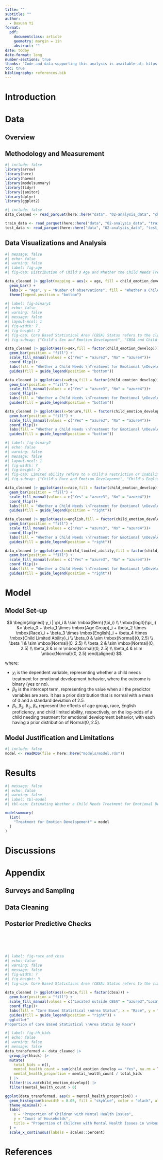 ```yaml
---
title: ""
subtitle: ""
author: 
  - Boxuan Yi
format: 
  pdf:
    documentclass: article
    geometry: margin = 1in
    abstract: ""
date: today
date-format: long
number-sections: true
thanks: "Code and data supporting this analysis is available at: https://github.com/Elaineyi1/Children_Health"
toc: true
bibliography: references.bib
---
```

# Introduction

# Data
## Overview
## Methodology and Measurement
```r
#| include: false
library(arrow)
library(here)
library(haven)
library(modelsummary)
library(tidyr)
library(janitor)
library(dplyr)
library(ggplot2)
```

```r
#| include: false
data_cleaned <- read_parquet(here::here("data", "02-analysis_data", "children_health.parquet"))

train_data <- read_parquet(here::here("data", "02-analysis_data", "train_data.parquet"))
test_data <- read_parquet(here::here("data", "02-analysis_data", "test_data.parquet"))
```

## Data Visualizations and Analysis
```r
#| message: false
#| echo: false
#| warning: false
#| label: fig-age
#| fig-cap: Distribution of Child's Age and Whether the Child Needs Treatment for Emotional Development Behavior

data_cleaned |> ggplot(mapping = aes(x = age, fill = child_emotion_develop)) +
  geom_bar() +
  labs(x = "Age", y = "Number of observations", fill = "Whether a Child Needs Treatment \nfor Emotional Development Behaviour") +
  theme(legend.position = "bottom")
```

```r
#| label: fig-binary1
#| echo: false
#| warning: false
#| message: false
#| layout-ncol: 1
#| fig-width: 7
#| fig-height: 2
#| fig-cap: Core Based Statistical Area (CBSA) Status refers to the classification of a geographic area based on its relationship to an urban center, where CBSA is an area that has at least one urban center with a population of 10,000 or more. 
#| fig-subcap: ["Child's Sex and Emotion Developemnt", "CBSA and Child's Emotional Development", "Tenure of Living Places and Child's Emotional Development"]

data_cleaned |> ggplot(aes(x=sex,fill = factor(child_emotion_develop))) +
  geom_bar(position = "fill") +
  scale_fill_manual(values = c("Yes" = "azure3", "No" = "azure4"))+
  coord_flip()+
  labs(fill = "Whether a Child Needs \nTreatment for Emotional \nDevelopment Behaviour", x = "Sex", y = "Proportion") +
  guides(fill = guide_legend(position = "bottom"))

data_cleaned |> ggplot(aes(x=cbsa,fill = factor(child_emotion_develop))) +
  geom_bar(position = "fill") +
  scale_fill_manual(values = c("Yes" = "azure3", "No" = "azure4"))+
  coord_flip()+
  labs(fill = "Whether a Child Needs \nTreatment for Emotional \nDevelopment Behaviour", x = "Area Status", y = "Proportion") +
  guides(fill = guide_legend(position = "bottom"))

data_cleaned |> ggplot(aes(x=tenure,fill = factor(child_emotion_develop))) +
  geom_bar(position = "fill") +
  scale_fill_manual(values = c("Yes" = "azure3", "No" = "azure4"))+
  coord_flip()+
  labs(fill = "Whether a Child Needs \nTreatment for Emotional \nDevelopment Behaviour", x = "Tenure", y = "Proportion") +
  guides(fill = guide_legend(position = "bottom"))
```

```r
#| label: fig-binary2
#| echo: false
#| warning: false
#| message: false
#| layout-ncol: 1
#| fig-width: 7
#| fig-height: 2
#| fig-cap: Limited ability refers to a child's restriction or inability to do the things that most children of the same age can do.
#| fig-subcap: ["Child's Race and Emotion Developemnt", "Child's English Level and Emotion Developemnt", "Child's Limited Ability and Need for Emotional Development Treatment"]

data_cleaned |> ggplot(aes(x=race,fill = factor(child_emotion_develop))) +
  geom_bar(position = "fill") +
  scale_fill_manual(values = c("Yes" = "azure3", "No" = "azure4"))+
  coord_flip()+
  labs(fill = "Whether a Child Needs \nTreatment for Emotional \nDevelopment Behaviour", x = "Race", y = "Proportion") +
  guides(fill = guide_legend(position = "right"))

data_cleaned |> ggplot(aes(x=english,fill = factor(child_emotion_develop))) +
  geom_bar(position = "fill") +
  scale_fill_manual(values = c("Yes" = "azure3", "No" = "azure4"))+
  coord_flip()+
  labs(fill = "Whether a Child Needs \nTreatment for Emotional \nDevelopment Behaviour", x = "English Level", y = "Proportion") +
  guides(fill = guide_legend(position = "right"))

data_cleaned |> ggplot(aes(x=child_limited_ability,fill = factor(child_emotion_develop))) +
  geom_bar(position = "fill") +
  scale_fill_manual(values = c("Yes" = "azure3", "No" = "azure4"))+
  coord_flip()+
  labs(fill = "Whether a Child Needs \nTreatment for Emotional \nDevelopment Behaviour", x = "Limited Ability", y = "Proportion") +
  guides(fill = guide_legend(position = "right"))

```
# Model
## Model Set-up
$$
\begin{aligned}
y_i | \pi_i & \sim \mbox{Bern}(\pi_i) \\
\mbox{logit}(\pi_i) &= \beta_0 + \beta_1 \times \mbox{Age Group}_i + \beta_2 \times \mbox{Race}_i + \beta_3 \times \mbox{English}_i + \beta_4 \times \mbox{Child Limited Ability}_i \\
\beta_0 & \sim \mbox{Normal}(0, 2.5) \\
\beta_1 & \sim \mbox{Normal}(0, 2.5) \\
\beta_2 & \sim \mbox{Normal}(0, 2.5) \\
\beta_3 & \sim \mbox{Normal}(0, 2.5) \\
\beta_4 & \sim \mbox{Normal}(0, 2.5)
\end{aligned}
$$

where:

- $y_i$ is the dependent variable, representing whether a child needs treatment for emotional development behavior, where the outcome is binary (yes or no).
- $\beta_0$ is the intercept term, representing the value when all the predictor variables are zero. It has a prior distribution that is normal with a mean of 0 and a standard deviation of 2.5.
- $\beta_1$, $\beta_2$, $\beta_3$, $\beta_4$ represent the effects of age group, race, English proficiency, and child limited ability, respectively, on the log-odds of a child needing treatment for emotional development behavior, with each having a prior distribution of Normal(0, 2.5).


## Model Justification and Limitations

```r
#| include: false
model <- readRDS(file = here::here("models/model.rds"))
```

# Results
```r
#| message: false
#| echo: false
#| warning: false
#| label: tbl-model
#| tbl-cap: Estimating Whether a Child Needs Treatment for Emotional Development Behavior Based on Age Group, Race, English Proficiency, and Limited Ability

modelsummary(
  list(
    "Treatment for Emotion Developement" = model
  )
)
```

# Discussions

# Appendix
## Surveys and Sampling
## Data Cleaning
## Posterior Predictive Checks

```r

```

```r

```

```r

```

```r

```

```r

```

```r
#| label: fig-race_and_cbsa
#| echo: false
#| warning: false
#| message: false
#| fig-width: 7
#| fig-height: 3
#| fig-cap: Core Based Statistical Area (CBSA) Status refers to the classification of a geographic area based on its relationship to an urban center, where CBSA is an area that has at least one urban center with a population of 10,000 or more. 
 
data_cleaned |> ggplot(aes(x=race,fill = factor(cbsa))) +
  geom_bar(position = "fill") +
  scale_fill_manual(values = c("Located outside CBSA" = "azure3","Located within CBSA" = "azure4")) +
  coord_flip()+
  labs(fill = "Core Based Statistical \nArea Status", x = "Race", y = "Proportion") +
  guides(fill = guide_legend(position = "right")) +
  ggtitle("
Proportion of Core Based Statistical \nArea Status by Race")
```

```r
#| label: fig-hh_kids
#| echo: false
#| warning: false
#| message: false
data_transformed <- data_cleaned |>
  group_by(hhids) |>
  mutate(
    total_kids = n(),
    mental_health_count = sum(child_emotion_develop == "Yes", na.rm = TRUE),
    mental_health_proportion = mental_health_count / total_kids
  ) |>
  filter(!is.na(child_emotion_develop)) |>
  filter(mental_health_count > 0) 

ggplot(data_transformed, aes(x = mental_health_proportion)) +
  geom_histogram(binwidth = 0.05, fill = "skyblue", color = "black", alpha = 0.7) +
  theme_minimal() +
  labs(
    x = "Proportion of Children with Mental Health Issues",
    y = "Count of Households",
    title = "Proportion of Children with Mental Health Issues in \nHouseholds with Mental Health Issues"
  ) +
  scale_x_continuous(labels = scales::percent)
```

\newpage
# References